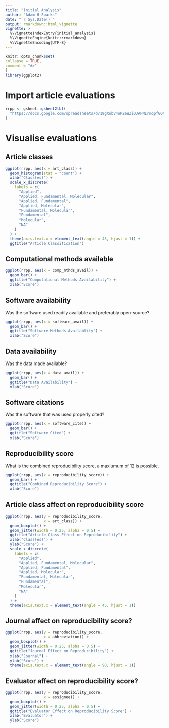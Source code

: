 ```yaml
---
title: "Initial Analysis"
author: "Adam H Sparks"
date: "`r Sys.Date()`"
output: rmarkdown::html_vignette
vignette: >
  %\VignetteIndexEntry{initial_analysis}
  %\VignetteEngine{knitr::rmarkdown}
  %\VignetteEncoding{UTF-8}
---
```

  
```r
knitr::opts_chunk$set(
collapse = TRUE,
comment = "#>"
)
library(ggplot2)
```

# Import article evaluations

```r
rrpp <- gsheet::gsheet2tbl(
  "https://docs.google.com/spreadsheets/d/19gXobV4oPZeWZiQJAPNIrmqpfGQtpapXWcSxaXRw1-M/edit#gid=1699540381"
)
```

# Visualise evaluations

## Article classes

```r
ggplot(rrpp, aes(x = art_class)) +
  geom_histogram(stat = "count") +
  xlab("Class(es)") +
  scale_x_discrete(
    labels = c(
      "Applied",
      "Applied, Fundamental, Molecular",
      "Applied, Fundamental",
      "Applied, Molecular",
      "Fundamental, Molecular",
      "Fundamental",
      "Molecular",
      "NA"
    )
  ) +
  theme(axis.text.x = element_text(angle = 45, hjust = 1)) +
  ggtitle("Article Classification")
```

## Computational methods available

```r
ggplot(rrpp, aes(x = comp_mthds_avail)) +
  geom_bar() +
  ggtitle("Computational Methods Availability") +
  xlab("Score")
```

## Software availability

Was the software used readily available and preferably open-source?

```r
ggplot(rrpp, aes(x = software_avail)) +
  geom_bar() +
  ggtitle("Software Methods Availablity") +
  xlab("Score")
```

## Data availability

Was the data made available?

```r
ggplot(rrpp, aes(x = data_avail)) +
  geom_bar() +
  ggtitle("Data Availability") +
  xlab("Score")
```

## Software citations

Was the software that was used properly cited?

```r
ggplot(rrpp, aes(x = software_cite)) +
  geom_bar() +
  ggtitle("Software Cited") +
  xlab("Score")
```

## Reproducibility score

What is the combined reproducibility score, a maxiumum of 12 is possible.

```r
ggplot(rrpp, aes(x = reproducibility_score)) +
  geom_bar() +
  ggtitle("Combined Reproducibility Score") +
  xlab("Score")
```

## Article class affect on reproducibility score

```r
ggplot(rrpp, aes(y = reproducibility_score,
                 x = art_class)) +
  geom_boxplot() +
  geom_jitter(width = 0.25, alpha = 0.5) +
  ggtitle("Article Class Effect on Reproducibility") +
  xlab("Class(es)") +
  ylab("Score") +
  scale_x_discrete(
    labels = c(
      "Applied",
      "Applied, Fundamental, Molecular",
      "Applied, Fundamental",
      "Applied, Molecular",
      "Fundamental, Molecular",
      "Fundamental",
      "Molecular",
      "NA"
    )
  ) +
  theme(axis.text.x = element_text(angle = 45, hjust = 1))
```

## Journal affect on reproducibility score?

```r
ggplot(rrpp, aes(y = reproducibility_score,
                 x = abbreviation)) +
  geom_boxplot() +
  geom_jitter(width = 0.25, alpha = 0.5) +
  ggtitle("Journal Effect on Reproducibility") +
  xlab("Journal") +
  ylab("Score") +
  theme(axis.text.x = element_text(angle = 90, hjust = 1))
```

## Evaluator affect on reproducibility score?

```r
ggplot(rrpp, aes(y = reproducibility_score,
                 x = assignee)) +
  geom_boxplot() +
  geom_jitter(width = 0.25, alpha = 0.5) +
  ggtitle("Evaluator Effect on Reproducibility Score") +
  xlab("Evaluator") +
  ylab("Score")
```
